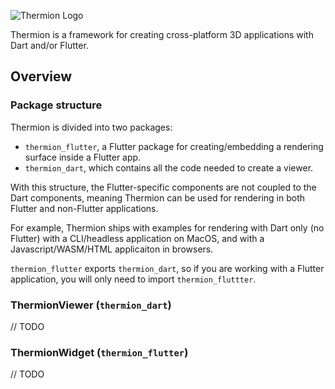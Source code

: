 ![Thermion Logo](logo.png)

Thermion is a framework for creating cross-platform 3D applications with Dart and/or Flutter.

## Overview

### Package structure 

Thermion is divided into two packages:
- `thermion_flutter`, a Flutter package for creating/embedding a rendering surface inside a Flutter app. 
- `thermion_dart`, which contains all the code needed to create a viewer.

With this structure, the Flutter-specific components are not coupled to the Dart components, meaning Thermion can be used for rendering in both Flutter and non-Flutter applications.

For example, Thermion ships with examples for rendering with Dart only (no Flutter) with a CLI/headless application on MacOS, and with a Javascript/WASM/HTML applicaiton in browsers.

`thermion_flutter` exports `thermion_dart`, so if you are working with a Flutter application, you will only need to import `thermion_fluttter`.

### ThermionViewer (`thermion_dart`)

// TODO

### ThermionWidget (`thermion_flutter`)

// TODO
